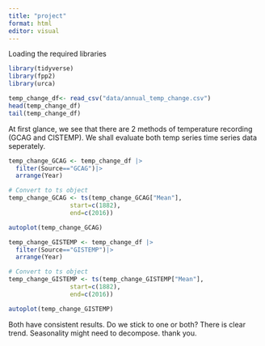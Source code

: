 ```yaml
---
title: "project"
format: html
editor: visual
---
```

Loading the required libraries
```r
library(tidyverse)
library(fpp2)
library(urca)
```

```r
temp_change_df<- read_csv("data/annual_temp_change.csv")
head(temp_change_df)
tail(temp_change_df)
```
At first glance, we see that there are 2 methods of temperature recording (GCAG and CISTEMP). We shall evaluate both temp series time series data seperately.

```r
temp_change_GCAG <- temp_change_df |>
  filter(Source=="GCAG")|>
  arrange(Year)
```

```r
# Convert to ts object
temp_change_GCAG <- ts(temp_change_GCAG["Mean"],
                 start=c(1882), 
                 end=c(2016))

autoplot(temp_change_GCAG)
```

```r
temp_change_GISTEMP <- temp_change_df |>
  filter(Source=="GISTEMP")|>
  arrange(Year)

# Convert to ts object
temp_change_GISTEMP <- ts(temp_change_GISTEMP["Mean"],
                 start=c(1882), 
                 end=c(2016))

autoplot(temp_change_GISTEMP)
```
Both have consistent results. Do we stick to one or both?
There is clear trend. Seasonality might need to decompose. thank you.


```r


```